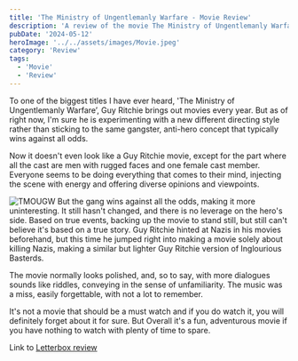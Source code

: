 ```yaml
---
title: 'The Ministry of Ungentlemanly Warfare - Movie Review'
description: 'A review of the movie The Ministry of Ungentlemanly Warfare'
pubDate: '2024-05-12'
heroImage: '../../assets/images/Movie.jpeg'
category: 'Review'
tags:
  - 'Movie'
  - 'Review'
---
```


To one of the biggest titles I have ever heard, 'The Ministry of Ungentlemanly Warfare’, Guy Ritchie brings out movies every year. But as of right now, I'm sure he is experimenting with a new different directing style rather than sticking to the same gangster, anti-hero concept that typically wins against all odds.

Now it doesn't even look like a Guy Ritchie movie, except for the part where all the cast are men with rugged faces and one female cast member. Everyone seems to be doing everything that comes to their mind, injecting the scene with energy and offering diverse opinions and viewpoints.

![TMOUGW](src/assets/images/Border1.jpg)
But the gang wins against all the odds, making it more uninteresting. It still hasn't changed, and there is no leverage on the hero's side. Based on true events, backing up the movie to stand still, but still can't believe it's based on a true story. Guy Ritchie hinted at Nazis in his movies beforehand, but this time he jumped right into making a movie solely about killing Nazis, making a similar but lighter Guy Ritchie version of Inglourious Basterds.

The movie normally looks polished, and, so to say, with more dialogues sounds like riddles, conveying in the sense of unfamiliarity. The music was a miss, easily forgettable, with not a lot to remember.

It's not a movie that should be a must watch and if you do watch it, you will definitely forget about it for sure. But Overall it's a fun, adventurous movie if you have nothing to watch with plenty of time to spare.

Link to [Letterbox review](https://boxd.it/6siCAH)
